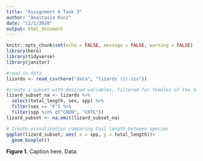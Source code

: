 ```yaml
---
title: "Assignment 6 Task 3"
author: "Anastasia Kunz"
date: "12/1/2020"
output: html_document
---
```


```r
knitr::opts_chunk$set(echo = FALSE, message = FALSE, warning = FALSE)
library(here)
library(tidyverse)
library(janitor)

```

```r
#read in data
lizards <- read_csv(here("data", "lizards (1).csv"))
```

```r
#create a subset with desired variables, filtered for females of the two species
lizard_subset_na <- lizards %>% 
  select(total_length, sex, spp) %>% 
  filter(sex == "F") %>% 
  filter(spp %in% c("CNUN", "CNTE"))
lizard_subset <- na.omit(lizard_subset_na)
```

```r
# Create visualization comparing tail length between species
ggplot(lizard_subset, aes( x = spp, y = total_length))+
  geom_boxplot()
```

**Figure 1.** Caption here. Data: 

```r

```


